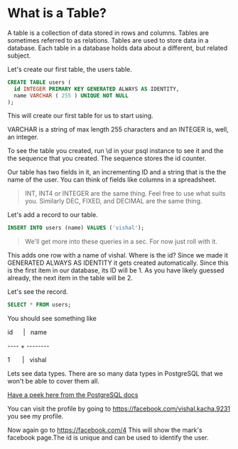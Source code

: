 # What is a Table?
A table is a collection of data stored in rows and columns. Tables are sometimes referred to as relations. Tables are used to store data in a database. Each table in a database holds data about a different, but related subject.

Let's create our first table, the users table.

```sql
CREATE TABLE users (
  id INTEGER PRIMARY KEY GENERATED ALWAYS AS IDENTITY,
  name VARCHAR ( 255 ) UNIQUE NOT NULL
);
```

This will create our first table for us to start using. 

VARCHAR is a string of max length 255 characters and an INTEGER is, well, an integer.

To see the table you created, run \d in your psql instance to see it and the the sequence that you created. The sequence stores the id counter.

Our table has two fields in it, an incrementing ID and a string that is the the name of the user. You can think of fields like columns in a spreadsheet.

> INT, INT4 or INTEGER are the same thing. Feel free to use what suits you. Similarly DEC, FIXED, and DECIMAL are the same thing.

Let's add a record to our table.

```sql
INSERT INTO users (name) VALUES ('vishal');
```

> We'll get more into these queries in a sec. For now just roll with it.

This adds one row with a name of vishal. Where is the id? Since we made it GENERATED ALWAYS AS IDENTITY it gets created automatically. Since this is the first item in our database, its ID will be 1. As you have likely guessed already, the next item in the table will be 2.


Let's see the record.
```sql
SELECT * FROM users;
```

You should see something like 

 id &nbsp;&nbsp;&nbsp;&nbsp;&nbsp;| &nbsp;&nbsp;name

---- + --------

  1 &nbsp;&nbsp;&nbsp;&nbsp;&nbsp; |&nbsp;&nbsp; vishal

Lets see data types. There are so many data types in PostgreSQL that we won't be able to cover them all.

 [Have a peek here from the PostgreSQL docs](https://www.postgresql.org/docs/current/datatype.html)


You can visit the profile by going to https://facebook.com/vishal.kacha.9231 
you see my profile. 

Now again go to https://facebook.com/4 This will show the mark's facebook page.The id is unique and can be used to identify the user.

